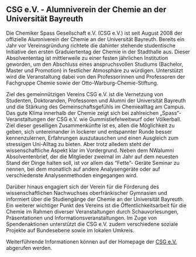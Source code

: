 ## CSG e.V. - Alumniverein der Chemie an der Universität Bayreuth

Die Chemiker Spass Gesellschaft e.V. (CSG e.V.) ist seit August 2008 der offizielle Alumniverein der Chemie an der Universität Bayreuth.
Bereits ein Jahr vor Vereinsgründung richtete die dahinter stehende studentische Initiative den ersten Graduiertentag der Chemie in der Stadthalle aus.
Dieser Absolvententag ist mittlerweile zu einer festen jährlichen Institution geworden, um den Abschluss eines anspruchsvollen Studiums (Bachelor, Master und Promotion) in festlicher Atmosphäre zu würdigen.
Unterstützt wird die Veranstaltung dabei von den Professorinnen und Professoren der Fachgruppe Chemie sowie der Otto-Warburg-Chemie-Stiftung.

Ziel des gemeinnützigen Vereins CSG e.V. ist die Vernetzung von Studenten, Doktoranden, Professoren und Alumni der Universität Bayreuth und die Stärkung des Gemeinschaftsgefühls im Chemiealltag am Campus.
Das gute Klima innerhalb der Chemie zeigt sich bei zahlreichen „Spass“- Veranstaltungen der CSG e.V. wie Gummistiefelweitwurf oder Völkerball.
Ziel dieser geselligen Zusammenkünfte ist es, allen die Möglichkeit zu geben, sich untereinander in lockerer und entspannter Runde besser kennenzulernen,
Erfahrungen auszutauschen und einen Ausgleich zum stressigen Uni-Alltag zu bieten. Aber trotz alledem steht der wissenschaftliche Aspekt klar im Vordergrund.
Neben dem NWalumni Absolventenbrief, der die Mitglieder zweimal im Jahr auf dem neuesten Stand der Dinge halten soll, ist vor allem das "Fette"- Geräte Seminar zu nennen,
bei dem monatlich auf andere Analysengeräte oder auf verschiedenste Analysenmethoden eingegangen wird.

Darüber hinaus engagiert sich der Verein für die Förderung des wissenschaftlichen Nachwuchses oberfränkischer Gymnasien und informiert über die Studiengänge der Chemie an der Universität Bayreuth.
Ein weiterer wichtiger Punkt des Vereins ist die Öffentlichkeitsarbeit für die Chemie im Rahmen diverser Veranstaltungen durch Schauvorlesungen, Präsentationen und Informationsveranstaltungen.
Im Zuge von Spendenaktionen unterstützt die CSG e.V. zudem verschiedene soziale Projekte auf Bundesebene sowie im lokalen Umkreis.

Weiterführende Informationen können auf der Homepage der [CSG e.V.](https://www.csg.uni-bayreuth.de/de/index.html) abgerufen werden.